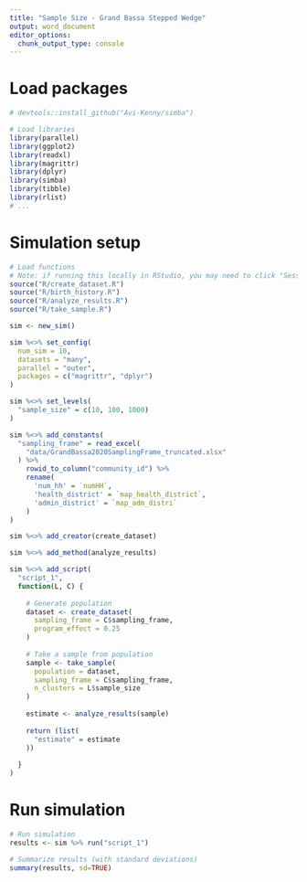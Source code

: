 ```yaml
---
title: "Sample Size - Grand Bassa Stepped Wedge"
output: word_document
editor_options:
  chunk_output_type: console
---
```




# Load packages
```r

# devtools::install_github("Avi-Kenny/simba")

# Load libraries
library(parallel)
library(ggplot2)
library(readxl)
library(magrittr)
library(dplyr)
library(simba)
library(tibble)
library(rlist)
# ...

```



# Simulation setup
```r

# Load functions
# Note: if running this locally in RStudio, you may need to click "Session" >> "Set Working Directory" >> "To Source File Location"
source("R/create_dataset.R")
source("R/birth_history.R")
source("R/analyze_results.R")
source("R/take_sample.R")

sim <- new_sim()

sim %<>% set_config(
  num_sim = 10,
  datasets = "many",
  parallel = "outer",
  packages = c("magrittr", "dplyr")
)

sim %<>% set_levels(
  "sample_size" = c(10, 100, 1000)
)

sim %<>% add_constants(
  "sampling_frame" = read_excel(
    "data/GrandBassa2020SamplingFrame_truncated.xlsx"
  ) %>%
    rowid_to_column("community_id") %>%
    rename(
      'num_hh' = `numHH`,
      'health_district' = `map_health_district`,
      'admin_district' = `map_adm_distri`
    )
)

sim %<>% add_creator(create_dataset)

sim %<>% add_method(analyze_results)

sim %<>% add_script(
  "script_1",
  function(L, C) {
    
    # Generate population
    dataset <- create_dataset(
      sampling_frame = C$sampling_frame,
      program_effect = 0.25
    )
    
    # Take a sample from population
    sample <- take_sample(
      population = dataset,
      sampling_frame = C$sampling_frame,
      n_clusters = L$sample_size
    )
    
    estimate <- analyze_results(sample)
    
    return (list(
      "estimate" = estimate
    ))
    
  }
)

```



# Run simulation
```r

# Run simulation
results <- sim %>% run("script_1")

# Summarize results (with standard deviations)
summary(results, sd=TRUE)

```
